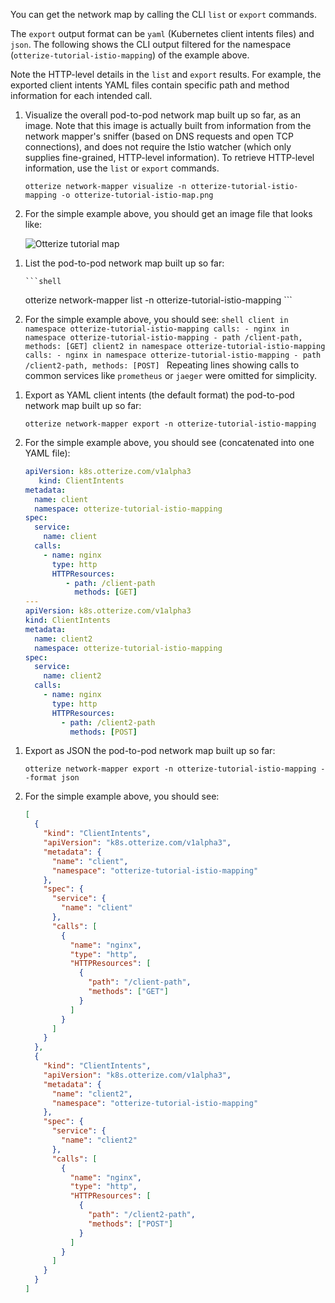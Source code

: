 You can get the network map by calling the CLI `list` or `export` commands.

The `export` output format can be `yaml` (Kubernetes client intents files) and `json`.
The following shows the CLI output filtered for the namespace (`otterize-tutorial-istio-mapping`) of the example above.

Note the HTTP-level details in the `list` and `export` results. For example, the exported client intents YAML files contain specific path and method information for each intended call.

<Tabs>
  <TabItem value="image" label="Image" default>

1. Visualize the overall pod-to-pod network map built up so far, as an image. Note that this image is actually built from information from the network mapper's sniffer (based on DNS requests and open TCP connections), and does not require the Istio watcher (which only supplies fine-grained, HTTP-level information). To retrieve HTTP-level information, use the `list` or `export` commands.

   ```shell
   otterize network-mapper visualize -n otterize-tutorial-istio-mapping -o otterize-tutorial-istio-map.png
   ```
2. For the simple example above, you should get an image file that looks like:

   ![Otterize tutorial map](/img/quick-tutorials/network-mapper/otterize-tutorial-istio-map.png)

</TabItem>
  <TabItem value="list" label="List">

1. List the pod-to-pod network map built up so far:

       ```shell
      otterize network-mapper list -n otterize-tutorial-istio-mapping
       ```
2. For the simple example above, you should see:
       ```shell
        client in namespace otterize-tutorial-istio-mapping calls:
          - nginx in namespace otterize-tutorial-istio-mapping
            - path /client-path, methods: [GET]
        client2 in namespace otterize-tutorial-istio-mapping calls:
          - nginx in namespace otterize-tutorial-istio-mapping
            - path /client2-path, methods: [POST]
       ```
    Repeating lines showing calls to common services like `prometheus` or `jaeger` were omitted for simplicity.


</TabItem>
  <TabItem value="intents" label="Export as intents">

1. Export as YAML client intents (the default format) the pod-to-pod network map built up so far:

   ```shell
   otterize network-mapper export -n otterize-tutorial-istio-mapping
   ```

2. For the simple example above, you should see (concatenated into one YAML file):
   ```yaml
   apiVersion: k8s.otterize.com/v1alpha3
      kind: ClientIntents
   metadata:
     name: client
     namespace: otterize-tutorial-istio-mapping
   spec:
     service:
       name: client
     calls:
       - name: nginx
         type: http
         HTTPResources:
            - path: /client-path
              methods: [GET]
   ---
   apiVersion: k8s.otterize.com/v1alpha3
   kind: ClientIntents
   metadata:
     name: client2
     namespace: otterize-tutorial-istio-mapping
   spec:
     service:
       name: client2
     calls:
       - name: nginx
         type: http
         HTTPResources:
           - path: /client2-path
             methods: [POST]
   ```

</TabItem>
  <TabItem value="json" label="Export as JSON">

1. Export as JSON the pod-to-pod network map built up so far:
   ```shell
   otterize network-mapper export -n otterize-tutorial-istio-mapping --format json
   ```

2. For the simple example above, you should see:

    ```json
    [
      {
        "kind": "ClientIntents",
        "apiVersion": "k8s.otterize.com/v1alpha3",
        "metadata": {
          "name": "client",
          "namespace": "otterize-tutorial-istio-mapping"
        },
        "spec": {
          "service": {
            "name": "client"
          },
          "calls": [
            {
              "name": "nginx",
              "type": "http",
              "HTTPResources": [
                {
                  "path": "/client-path",
                  "methods": ["GET"]
                }
              ]
            }
          ]
        }
      },
      {
        "kind": "ClientIntents",
        "apiVersion": "k8s.otterize.com/v1alpha3",
        "metadata": {
          "name": "client2",
          "namespace": "otterize-tutorial-istio-mapping"
        },
        "spec": {
          "service": {
            "name": "client2"
          },
          "calls": [
            {
              "name": "nginx",
              "type": "http",
              "HTTPResources": [
                {
                  "path": "/client2-path",
                  "methods": ["POST"]
                }
              ]
            }
          ]
        }
      }
    ]
    ```

</TabItem>
</Tabs>
